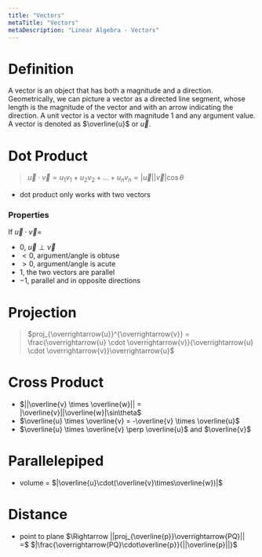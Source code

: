 ```yaml
---
title: "Vectors"
metaTitle: "Vectors"
metaDescription: "Linear Algebra - Vectors"
---
```

<link
  rel="stylesheet"
  href="https://cdn.jsdelivr.net/npm/katex@0.11.0/dist/katex.min.css"
  integrity="sha384-BdGj8xC2eZkQaxoQ8nSLefg4AV4/AwB3Fj+8SUSo7pnKP6Eoy18liIKTPn9oBYNG"
  crossOrigin="anonymous"
/>

# Definition

A vector is an object that has both a magnitude and a direction. Geometrically, we can picture a vector as a directed line segment, whose length is the magnitude of the vector and with an arrow indicating the direction. A unit vector is a vector with magnitude 1 and any argument value. A vector is denoted as $\overline{u}$ or $\overrightarrow{u}$.

# Dot Product
> $\overrightarrow{u} \cdot \overrightarrow{v} = u_1v_1+u_2v_2 + ... + u_nv_n = |\overrightarrow{u}||\overrightarrow{v}|\cos\theta$

- dot product only works with two vectors

### Properties

If $\overrightarrow{u} \cdot \overrightarrow{v} =$
- $0$, $\overrightarrow{u} \perp \overrightarrow{v}$
- $< 0$, argument/angle is obtuse
- $> 0$, argument/angle is acute
- $1$, the two vectors are parallel
- $-1$, parallel and in opposite directions


# Projection
> $proj_{\overrightarrow{u}}^{\overrightarrow{v}} = \frac{\overrightarrow{u} \cdot \overrightarrow{v}}{\overrightarrow{u} \cdot \overrightarrow{v}}\overrightarrow{u}$

# Cross Product
- $||\overline{v} \times \overline{w}|| = |\overline{v}||\overline{w}|\sin\theta$
- $\overline{u} \times \overline{v} = -\overline{v} \times \overline{u}$
- $\overline{u} \times \overline{v} \perp \overline{u}$ and $\overline{v}$

# Parallelepiped
- volume = $|\overline{u}\cdot(\overline{v}\times\overline{w})|$

# Distance
- point to plane $\Rightarrow ||proj_{\overline{p}}\overrightarrow{PQ}|| =$ $|\frac{\overrightarrow{PQ}\cdot\overline{p}}{||\overline{p}||}$
